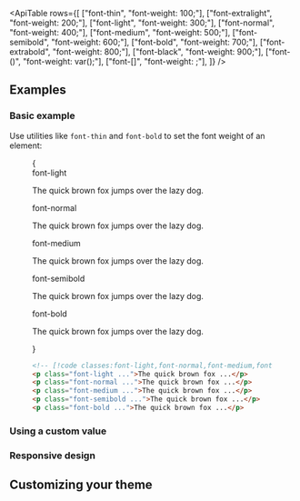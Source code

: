 

<ApiTable
  rows={[
    ["font-thin", "font-weight: 100;"],
    ["font-extralight", "font-weight: 200;"],
    ["font-light", "font-weight: 300;"],
    ["font-normal", "font-weight: 400;"],
    ["font-medium", "font-weight: 500;"],
    ["font-semibold", "font-weight: 600;"],
    ["font-bold", "font-weight: 700;"],
    ["font-extrabold", "font-weight: 800;"],
    ["font-black", "font-weight: 900;"],
    ["font-(<custom-property>)", "font-weight: var(<custom-property>);"],
    ["font-[<value>]", "font-weight: <value>;"],
  ]}
/>

## Examples

### Basic example

Use utilities like `font-thin` and `font-bold` to set the font weight of an element:

<Figure>

<Example>
  {
    <div className="flex flex-col gap-8">
      <div>
        <span className="mb-3 font-mono text-xs font-medium text-gray-500 dark:text-gray-400">font-light</span>
        <p className="text-lg font-light text-gray-900 dark:text-gray-200">
          The quick brown fox jumps over the lazy dog.
        </p>
      </div>
      <div>
        <span className="mb-3 font-mono text-xs font-medium text-gray-500 dark:text-gray-400">font-normal</span>
        <p className="text-lg font-normal text-gray-900 dark:text-gray-200">
          The quick brown fox jumps over the lazy dog.
        </p>
      </div>
      <div>
        <span className="mb-3 font-mono text-xs font-medium text-gray-500 dark:text-gray-400">font-medium</span>
        <p className="text-lg font-medium text-gray-900 dark:text-gray-200">
          The quick brown fox jumps over the lazy dog.
        </p>
      </div>
      <div>
        <span className="mb-3 font-mono text-xs font-medium text-gray-500 dark:text-gray-400">font-semibold</span>
        <p className="text-lg font-semibold text-gray-900 dark:text-gray-200">
          The quick brown fox jumps over the lazy dog.
        </p>
      </div>
      <div>
        <span className="mb-3 font-mono text-xs font-medium text-gray-500 dark:text-gray-400">font-bold</span>
        <p className="text-lg font-bold text-gray-900 dark:text-gray-200">
          The quick brown fox jumps over the lazy dog.
        </p>
      </div>
    </div>
  }
</Example>

```html
<!-- [!code classes:font-light,font-normal,font-medium,font-semibold,font-bold] -->
<p class="font-light ...">The quick brown fox ...</p>
<p class="font-normal ...">The quick brown fox ...</p>
<p class="font-medium ...">The quick brown fox ...</p>
<p class="font-semibold ...">The quick brown fox ...</p>
<p class="font-bold ...">The quick brown fox ...</p>
```

</Figure>

### Using a custom value

<UsingACustomValue
  element="p"
  utility="font"
  value="1000"
  name="font weight"
  variable="font-weight"
  dataType="weight"
/>

### Responsive design

<ResponsiveDesign element="p" property="font-weight" defaultClass="font-normal" featuredClass="font-bold" />

## Customizing your theme

<CustomizingYourTheme
  utility="font"
  themeKey="font-weight"
  name="font weight"
  customValue="1000"
  customName="extrablack"
/>
